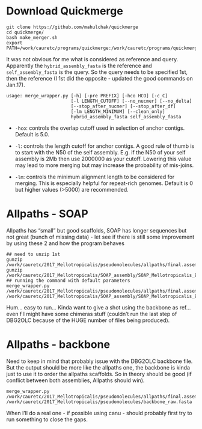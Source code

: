 # Download Quickmerge
```
git clone https://github.com/mahulchak/quickmerge
cd quickmerge/
bash make_merger.sh
export PATH=/work/cauretc/programs/quickmerge:/work/cauretc/programs/quickmerge/MUMmer3.23:$PATH
```
It was not obvious for me what is considered as reference and query. Apparently the `hybrid_assembly_fasta` is the reference and `self_assembly_fasta` is the query. So the query needs to be specified 1st, then the reference (I 1st did the opposite - updated the good commands on Jan.17). 

```
usage: merge_wrapper.py [-h] [-pre PREFIX] [-hco HCO] [-c C]
                        [-l LENGTH_CUTOFF] [--no_nucmer] [--no_delta]
                        [--stop_after_nucmer] [--stop_after_df]
                        [-lm LENGTH_MINIMUM] [--clean_only]
                        hybrid_assembly_fasta self_assembly_fasta
```
- `-hco`: controls the overlap cutoff used in selection of anchor contigs. Default is 5.0.

- `-l`: controls the length cutoff for anchor contigs. A good rule of thumb is to start with the N50 of the self assembly. E.g. if the N50 of your self assembly is 2Mb then use 2000000 as your cutoff. Lowering this value may lead to more merging but may increase the probability of mis-joins.

- `-lm`: controls the minimum alignment length to be considered for merging. This is especially helpful for repeat-rich genomes. Default is 0 but higher values (>5000) are recommended.


# Allpaths - SOAP

Allpaths has "small" but good scaffolds, SOAP has longer sequences but not great (bunch of missing data) - let see if there is still some improvement by using these 2 and how the program behaves
```
## need to unzip 1st
gunzip /work/cauretc/2017_Mellotropicalis/pseudomolecules/allpaths/final.assembly.fasta.gz
gunzip /work/cauretc/2017_Mellotropicalis/SOAP_assembly/SOAP_Mellotropicalis_BJE3652_genome_33_memory.scafSeq.gz
## running the command with default parameters
merge_wrapper.py /work/cauretc/2017_Mellotropicalis/pseudomolecules/allpaths/final.assembly.fasta /work/cauretc/2017_Mellotropicalis/SOAP_assembly/SOAP_Mellotropicalis_BJE3652_genome_33_memory.scafSeq
```
Hum... easy to run... Kinda want to give a shot using the backbone as ref... even f I might have some chimeras stuff (couldn't run the last step of DBG2OLC because of the HUGE number of files being produced).

# Allpaths - backbone

Need to keep in mind that probably issue with the DBG2OLC backbone file. But the output should be more like the allpaths one, the backbone is kinda just to use it to order the allpaths scaffolds. So in theory should be good (if conflict between both assemblies, Allpaths should win).
```
merge_wrapper.py /work/cauretc/2017_Mellotropicalis/pseudomolecules/allpaths/final.assembly.fasta /work/cauretc/2017_Mellotropicalis/pseudomolecules/backbone_raw.fasta
```
When I'll do a real one - if possible using canu - should probably first try to run something to close the gaps.
